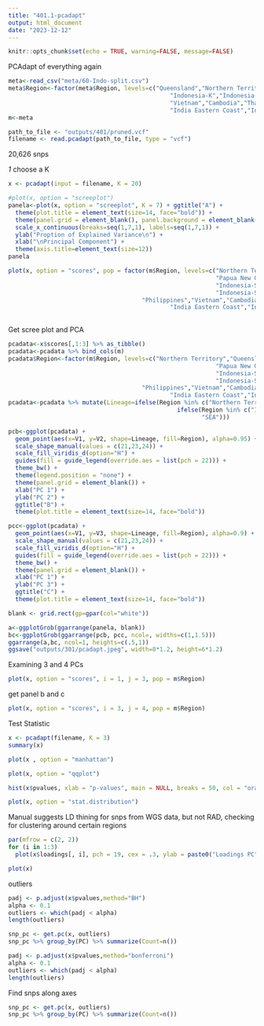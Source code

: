 ```yaml
---
title: "401.1-pcadapt"
output: html_document
date: "2023-12-12"
---
```


```r
knitr::opts_chunk$set(echo = TRUE, warning=FALSE, message=FALSE)
```

PCAdapt of everything again

```r
meta<-read_csv("meta/60-Indo-split.csv")
meta$Region<-factor(meta$Region, levels=c("Queensland","Northern Territory","Papua New Guinea",
                                              "Indonesia-K","Indonesia-SJ","Indonesia-SU","Philippines",
                                              "Vietnam","Cambodia","Thailand", "Bangladesh",
                                              "India Eastern Coast","India Western Coast"))
m<-meta
```


```r
path_to_file <- "outputs/401/pruned.vcf"
filename <- read.pcadapt(path_to_file, type = "vcf")
```


20,626 snps   

_1_ choose a K   

```r
x <- pcadapt(input = filename, K = 20) 
```

```r
#plot(x, option = "screeplot")
panela<-plot(x, option = "screeplot", K = 7) + ggtitle("A") +
  theme(plot.title = element_text(size=14, face="bold")) +
  theme(panel.grid = element_blank(), panel.background = element_blank()) +
  scale_x_continuous(breaks=seq(1,7,1), labels=seq(1,7,1)) +
  ylab("Proption of Explained Variance\n") +
  xlab("\nPrincipal Component") +
  theme(axis.title=element_text(size=12))
panela
```


```r
plot(x, option = "scores", pop = factor(m$Region, levels=c("Northern Territory","Queensland",
                                                           "Papua New Guinea","Indonesia-K",
                                                           "Indonesia-SJ",
                                                           "Indonesia-SU",
                                      "Philippines","Vietnam","Cambodia","Thailand",
                                              "India Eastern Coast","India Western Coast"))) 
 
```

Get scree plot and PCA    
```r
pcadata<-x$scores[,1:3] %>% as_tibble()
pcadata<-pcadata %>% bind_cols(m)
pcadata$Region<-factor(m$Region, levels=c("Northern Territory","Queensland",
                                                           "Papua New Guinea","Indonesia-K",
                                                           "Indonesia-SJ",
                                                           "Indonesia-SU",
                                      "Philippines","Vietnam","Cambodia","Thailand",
                                              "India Eastern Coast","India Western Coast"))
pcadata<-pcadata %>% mutate(Lineage=ifelse(Region %in% c("Northern Territory","Queensland","Papua New Guinea"),"AUS+NG",
                                                ifelse(Region %in% c("India Eastern Coast","India Western Coast"), "IND",
                                                       "SEA")))
```

```r
pcb<-ggplot(pcadata) +
  geom_point(aes(x=V1, y=V2, shape=Lineage, fill=Region), alpha=0.95) +
  scale_shape_manual(values = c(21,23,24)) +
  scale_fill_viridis_d(option="H") +
  guides(fill = guide_legend(override.aes = list(pch = 22))) +
  theme_bw() +
  theme(legend.position = "none") +
  theme(panel.grid = element_blank()) +
  xlab("PC 1") +
  ylab("PC 2") +
  ggtitle("B") +
  theme(plot.title = element_text(size=14, face="bold")) 

pcc<-ggplot(pcadata) +
  geom_point(aes(x=V1, y=V3, shape=Lineage, fill=Region), alpha=0.9) +
  scale_shape_manual(values = c(21,23,24)) +
  scale_fill_viridis_d(option="H") +
  guides(fill = guide_legend(override.aes = list(pch = 22))) +
  theme_bw() +
  theme(panel.grid = element_blank()) +
  xlab("PC 1") +
  ylab("PC 3") +
  ggtitle("C") +
  theme(plot.title = element_text(size=14, face="bold")) 
```

```r
blank <- grid.rect(gp=gpar(col="white"))
```



```r
a<-ggplotGrob(ggarrange(panela, blank))
bc<-ggplotGrob(ggarrange(pcb, pcc, ncol=, widths=c(1,1.5)))
ggarrange(a,bc, ncol=1, heights=c(.5,1))
ggsave("outputs/301/pcadapt.jpeg", width=8*1.2, height=6*1.2)
```

Examining 3 and 4 PCs
```r
plot(x, option = "scores", i = 1, j = 3, pop = m$Region)
```

get panel b and c


```r
plot(x, option = "scores", i = 3, j = 4, pop = m$Region)
```

Test Statistic

```r
x <- pcadapt(filename, K = 3)
summary(x)
```

```r
plot(x , option = "manhattan")
```

```r
plot(x, option = "qqplot")
```

```r
hist(x$pvalues, xlab = "p-values", main = NULL, breaks = 50, col = "orange")
```

```r
plot(x, option = "stat.distribution")
```


Manual suggests LD thining for snps from WGS data, but not RAD, checking for clustering around certain regions    
```R
par(mfrow = c(2, 2))
for (i in 1:3)
  plot(x$loadings[, i], pch = 19, cex = .3, ylab = paste0("Loadings PC", i))
```    
```r
plot(x)
```

outliers
```r
padj <- p.adjust(x$pvalues,method="BH")
alpha <- 0.1
outliers <- which(padj < alpha)
length(outliers)

snp_pc <- get.pc(x, outliers)
snp_pc %>% group_by(PC) %>% summarize(Count=n())

```

```r
padj <- p.adjust(x$pvalues,method="bonferroni")
alpha <- 0.1
outliers <- which(padj < alpha)
length(outliers)
```

Find snps along axes

```r
snp_pc <- get.pc(x, outliers)
snp_pc %>% group_by(PC) %>% summarize(Count=n())
```

